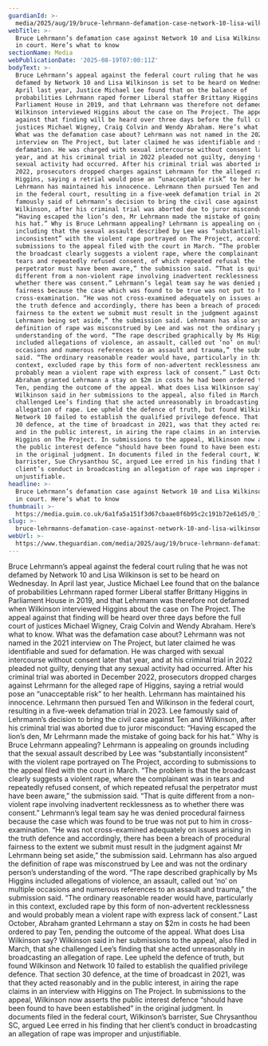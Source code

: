 ```yaml
---
guardianId: >-
  media/2025/aug/19/bruce-lehrmann-defamation-case-network-10-lisa-wilkinson-what-to-know-ntwnfb
webTitle: >-
  Bruce Lehrmann’s defamation case against Network 10 and Lisa Wilkinson is back
  in court. Here’s what to know
sectionName: Media
webPublicationDate: '2025-08-19T07:00:11Z'
bodyText: >-
  Bruce Lehrmann’s appeal against the federal court ruling that he was not
  defamed by Network 10 and Lisa Wilkinson is set to be heard on Wednesday. In
  April last year, Justice Michael Lee found that on the balance of
  probabilities Lehrmann raped former Liberal staffer Brittany Higgins in
  Parliament House in 2019, and that Lehrmann was therefore not defamed when
  Wilkinson interviewed Higgins about the case on The Project. The appeal
  against that finding will be heard over three days before the full court of
  justices Michael Wigney, Craig Colvin and Wendy Abraham. Here’s what to know.
  What was the defamation case about? Lehrmann was not named in the 2021
  interview on The Project, but later claimed he was identifiable and sued for
  defamation. He was charged with sexual intercourse without consent later that
  year, and at his criminal trial in 2022 pleaded not guilty, denying that any
  sexual activity had occurred. After his criminal trial was aborted in December
  2022, prosecutors dropped charges against Lehrmann for the alleged rape of
  Higgins, saying a retrial would pose an “unacceptable risk” to her health.
  Lehrmann has maintained his innocence. Lehrmann then pursued Ten and Wilkinson
  in the federal court, resulting in a five-week defamation trial in 2023. Lee
  famously said of Lehrmann’s decision to bring the civil case against Ten and
  Wilkinson, after his criminal trial was aborted due to juror misconduct:
  “Having escaped the lion’s den, Mr Lehrmann made the mistake of going back for
  his hat.” Why is Bruce Lehrmann appealing? Lehrmann is appealing on grounds
  including that the sexual assault described by Lee was “substantially
  inconsistent” with the violent rape portrayed on The Project, according to
  submissions to the appeal filed with the court in March. “The problem is that
  the broadcast clearly suggests a violent rape, where the complainant was in
  tears and repeatedly refused consent, of which repeated refusal the
  perpetrator must have been aware,” the submission said. “That is quite
  different from a non-violent rape involving inadvertent recklessness as to
  whether there was consent.” Lehrmann’s legal team say he was denied procedural
  fairness because the case which was found to be true was not put to him in
  cross-examination. “He was not cross-examined adequately on issues arising in
  the truth defence and accordingly, there has been a breach of procedural
  fairness to the extent we submit must result in the judgment against Mr
  Lehrmann being set aside,” the submission said. Lehrmann has also argued the
  definition of rape was misconstrued by Lee and was not the ordinary person’s
  understanding of the word. “The rape described graphically by Ms Higgins
  included allegations of violence, an assault, called out ‘no’ on multiple
  occasions and numerous references to an assault and trauma,” the submission
  said. “The ordinary reasonable reader would have, particularly in this
  context, excluded rape by this form of non-advertent recklessness and would
  probably mean a violent rape with express lack of consent.” Last October,
  Abraham granted Lehrmann a stay on $2m in costs he had been ordered to pay
  Ten, pending the outcome of the appeal. What does Lisa Wilkinson say?
  Wilkinson said in her submissions to the appeal, also filed in March, that she
  challenged Lee’s finding that she acted unreasonably in broadcasting an
  allegation of rape. Lee upheld the defence of truth, but found Wilkinson and
  Network 10 failed to establish the qualified privilege defence. That section
  30 defence, at the time of broadcast in 2021, was that they acted reasonably
  and in the public interest, in airing the rape claims in an interview with
  Higgins on The Project. In submissions to the appeal, Wilkinson now asserts
  the public interest defence “should have been found to have been established”
  in the original judgment. In documents filed in the federal court, Wilkinson’s
  barrister, Sue Chrysanthou SC, argued Lee erred in his finding that her
  client’s conduct in broadcasting an allegation of rape was improper and
  unjustifiable.
headline: >-
  Bruce Lehrmann’s defamation case against Network 10 and Lisa Wilkinson is back
  in court. Here’s what to know
thumbnail: >-
  https://media.guim.co.uk/6a1fa5a151f3d67cbaae8f6b95c2c191b72e61d5/0_72_1612_1289/500.jpg
slug: >-
  bruce-lehrmanns-defamation-case-against-network-10-and-lisa-wilkinson-is-back-in-court-heres-what-to-know
webUrl: >-
  https://www.theguardian.com/media/2025/aug/19/bruce-lehrmann-defamation-case-network-10-lisa-wilkinson-what-to-know-ntwnfb
---
```

Bruce Lehrmann’s appeal against the federal court ruling that he was not defamed by Network 10 and Lisa Wilkinson is set to be heard on Wednesday. In April last year, Justice Michael Lee found that on the balance of probabilities Lehrmann raped former Liberal staffer Brittany Higgins in Parliament House in 2019, and that Lehrmann was therefore not defamed when Wilkinson interviewed Higgins about the case on The Project. The appeal against that finding will be heard over three days before the full court of justices Michael Wigney, Craig Colvin and Wendy Abraham. Here’s what to know. What was the defamation case about? Lehrmann was not named in the 2021 interview on The Project, but later claimed he was identifiable and sued for defamation. He was charged with sexual intercourse without consent later that year, and at his criminal trial in 2022 pleaded not guilty, denying that any sexual activity had occurred. After his criminal trial was aborted in December 2022, prosecutors dropped charges against Lehrmann for the alleged rape of Higgins, saying a retrial would pose an “unacceptable risk” to her health. Lehrmann has maintained his innocence. Lehrmann then pursued Ten and Wilkinson in the federal court, resulting in a five-week defamation trial in 2023. Lee famously said of Lehrmann’s decision to bring the civil case against Ten and Wilkinson, after his criminal trial was aborted due to juror misconduct: “Having escaped the lion’s den, Mr Lehrmann made the mistake of going back for his hat.” Why is Bruce Lehrmann appealing? Lehrmann is appealing on grounds including that the sexual assault described by Lee was “substantially inconsistent” with the violent rape portrayed on The Project, according to submissions to the appeal filed with the court in March. “The problem is that the broadcast clearly suggests a violent rape, where the complainant was in tears and repeatedly refused consent, of which repeated refusal the perpetrator must have been aware,” the submission said. “That is quite different from a non-violent rape involving inadvertent recklessness as to whether there was consent.” Lehrmann’s legal team say he was denied procedural fairness because the case which was found to be true was not put to him in cross-examination. “He was not cross-examined adequately on issues arising in the truth defence and accordingly, there has been a breach of procedural fairness to the extent we submit must result in the judgment against Mr Lehrmann being set aside,” the submission said. Lehrmann has also argued the definition of rape was misconstrued by Lee and was not the ordinary person’s understanding of the word. “The rape described graphically by Ms Higgins included allegations of violence, an assault, called out ‘no’ on multiple occasions and numerous references to an assault and trauma,” the submission said. “The ordinary reasonable reader would have, particularly in this context, excluded rape by this form of non-advertent recklessness and would probably mean a violent rape with express lack of consent.” Last October, Abraham granted Lehrmann a stay on $2m in costs he had been ordered to pay Ten, pending the outcome of the appeal. What does Lisa Wilkinson say? Wilkinson said in her submissions to the appeal, also filed in March, that she challenged Lee’s finding that she acted unreasonably in broadcasting an allegation of rape. Lee upheld the defence of truth, but found Wilkinson and Network 10 failed to establish the qualified privilege defence. That section 30 defence, at the time of broadcast in 2021, was that they acted reasonably and in the public interest, in airing the rape claims in an interview with Higgins on The Project. In submissions to the appeal, Wilkinson now asserts the public interest defence “should have been found to have been established” in the original judgment. In documents filed in the federal court, Wilkinson’s barrister, Sue Chrysanthou SC, argued Lee erred in his finding that her client’s conduct in broadcasting an allegation of rape was improper and unjustifiable.
